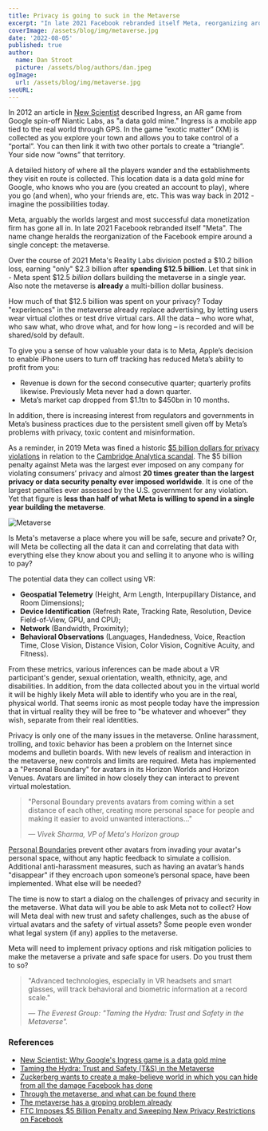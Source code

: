 ```yaml
---
title: Privacy is going to suck in the Metaverse
excerpt: "In late 2021 Facebook rebranded itself Meta, reorganizing around a single concept: the metaverse. Over the course of 2021 Meta's Reality Labs division spent $12.5 billion dollars - in a single year - building the metaverse. Why? Because the metaverse will track behavioral and biometric information at a record scale."
coverImage: /assets/blog/img/metaverse.jpg
date: '2022-08-05'
published: true
author:
  name: Dan Stroot
  picture: /assets/blog/authors/dan.jpeg
ogImage:
  url: /assets/blog/img/metaverse.jpg
seoURL: 
---
```


In 2012 an article in [New Scientist](https://www.newscientist.com/article/mg21628936-200-why-googles-ingress-game-is-a-data-gold-mine/) described Ingress, an AR game from Google spin-off Niantic Labs, as "a data gold mine." Ingress is a mobile app tied to the real world through GPS. In the game “exotic matter” (XM) is collected as you explore your town and allows you to take control of a “portal”. You can then link it with two other portals to create a “triangle”. Your side now “owns” that territory.

A detailed history of where all the players wander and the establishments they visit en route is collected. This location data is a data gold mine for Google, who knows who you are (you created an account to play), where you go (and when), who your friends are, etc. This was way back in 2012 - imagine the possibilities today.

Meta, arguably the worlds largest and most successful data monetization firm has gone all in. In late 2021 Facebook rebranded itself "Meta". The name change heralds the reorganization of the Facebook empire around a single concept: the metaverse. 

Over the course of 2021 Meta's Reality Labs division posted a $10.2 billion loss, earning "only" $2.3 billion after **spending $12.5 billion**. Let that sink in - Meta spent $12.5 _billion_ dollars building the metaverse in a single year. Also note the metaverse is **already** a multi-billion dollar business. 

How much of that $12.5 billion was spent on your privacy? Today "experiences" in the metaverse already replace advertising, by letting users wear virtual clothes or test drive virtual cars. All the data – who wore what, who saw what, who drove what, and for how long – is recorded and will be shared/sold by default.

To give you a sense of how valuable your data is to Meta, Apple’s decision to enable iPhone users to turn off tracking has reduced Meta’s ability to profit from you:

* Revenue is down for the second consecutive quarter; quarterly profits likewise. Previously Meta never had a down quarter.
* Meta’s market cap dropped from $1.1tn to $450bn in 10 months.

In addition, there is increasing interest from regulators and governments in Meta’s business practices due to the persistent smell given off by Meta’s problems with privacy, toxic content and misinformation. 

As a reminder, in 2019 Meta was fined a historic [$5 billion dollars for privacy violations](https://www.ftc.gov/news-events/news/press-releases/2019/07/ftc-imposes-5-billion-penalty-sweeping-new-privacy-restrictions-facebook) in relation to the [Cambridge Analytica scandal](/posts/2018-03-16-facebook-suspends-cambridge-analytica). The $5 billion penalty against Meta was the largest ever imposed on any company for violating consumers’ privacy and almost **20 times greater than the largest privacy or data security penalty ever imposed worldwide**. It is one of the largest penalties ever assessed by the U.S. government for any violation. Yet that figure is **less than half of what Meta is willing to spend in a single year building the metaverse**. 

![Metaverse](/assets/blog/img/metaverse-embed.jpg)

Is Meta's metaverse a place where you will be safe, secure and private? Or, will Meta be collecting all the data it can and correlating that data with everything else they know about you and selling it to anyone who is willing to pay? 

The potential data they can collect using VR: 

- **Geospatial Telemetry** (Height, Arm Length, Interpupillary Distance, and Room Dimensions); 
- **Device Identification** (Refresh Rate, Tracking Rate, Resolution, Device Field-of-View, GPU, and CPU); 
- **Network** (Bandwidth, Proximity); 
- **Behavioral Observations** (Languages, Handedness, Voice, Reaction Time, Close Vision, Distance Vision, Color Vision, Cognitive Acuity, and Fitness).

From these metrics, various inferences can be made about a VR participant's gender, sexual orientation, wealth, ethnicity, age, and disabilities. In addition, from the data collected about you in the virtual world it will be highly likely Meta will able to identify who you are in the real, physical world. That seems ironic as most people today have the impression that in virtual reality they will be free to "be whatever and whoever" they wish, separate from their real identities.  

Privacy is only one of the many issues in the metaverse. Online harassment, trolling, and toxic behavior has been a problem on the Internet since modems and bulletin boards. With new levels of realism and interaction in the metaverse, new controls and limits are required. Meta has implemented a a "Personal Boundary" for avatars in its Horizon Worlds and Horizon Venues. Avatars are limited in how closely they can interact to prevent virtual molestation.

>"Personal Boundary prevents avatars from coming within a set distance of each other, creating more personal space for people and making it easier to avoid unwanted interactions..." 
>
><cite>&mdash; Vivek Sharma, VP of Meta's Horizon group</cite>

[Personal Boundaries](https://about.fb.com/news/2022/02/personal-boundary-horizon/) prevent other avatars from invading your avatar's personal space, without any haptic feedback to simulate a collision. Additional anti-harassment measures, such as having an avatar’s hands "disappear" if they encroach upon someone’s personal space, have been implemented. What else will be needed?

The time is now to start a dialog on the challenges of privacy and security in the metaverse. What data will you be able to ask Meta not to collect? How will Meta deal with new trust and safety challenges, such as the abuse of virtual avatars and the safety of virtual assets? Some people even wonder what legal system (if any) applies to the metaverse. 

Meta will need to implement privacy options and risk mitigation policies to make the metaverse a private and safe space for users. Do you trust them to so? 

>"Advanced technologies, especially in VR headsets and smart glasses, will track behavioral and biometric information at a record scale."
>
> <cite>&mdash; The Everest Group: "Taming the Hydra: Trust and Safety in the Metaverse".</cite>

### References

- [New Scientist: Why Google's Ingress game is a data gold mine](https://www.newscientist.com/article/mg21628936-200-why-googles-ingress-game-is-a-data-gold-mine/)
- [Taming the Hydra: Trust and Safety (T&S) in the Metaverse](https://www2.everestgrp.com/reportaction/EGR-2022-67-V-5256/Marketing)
- [Zuckerberg wants to create a make-believe world in which you can hide from all the damage Facebook has done](https://www.theregister.com/2021/10/29/zuckerberg_meta_facebook)
- [Through the metaverse, and what can be found there](https://penntoday.upenn.edu/news/through-metaverse-and-what-can-be-found-there)
- [The metaverse has a groping problem already](https://www.technologyreview.com/2021/12/16/1042516/the-metaverse-has-a-groping-problem/)
- [FTC Imposes $5 Billion Penalty and Sweeping New Privacy Restrictions on Facebook](https://www.ftc.gov/news-events/news/press-releases/2019/07/ftc-imposes-5-billion-penalty-sweeping-new-privacy-restrictions-facebook)
